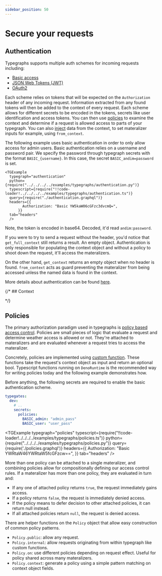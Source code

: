 ```yaml
---
sidebar_position: 50
---
```



# Secure your requests

## Authentication

Typegraphs supports multiple auth schemes for incoming requests including: 

- [Basic access](/docs/reference/typegate/authentication#basic-authentication)
- [JSON Web Tokens (JWT)](/docs/reference/typegate/authentication#jwt-authentication)
- [OAuth2](/docs/reference/typegate/authentication#oauth2-authorization)

Each scheme relies on tokens that will be expected on the `Authorization` header of any incoming request. 
Information extracted from any found tokens will then be added to the context of every request.
Each scheme allows for different secrets to be encoded in the tokens, secrets like user identification and access tokens.
You can then use [policies](/docs/reference/policies) to examine the context and determine if a request is allowed access to parts of your typegraph.
You can also [inject](/docs/reference/types/injections) data from the context, to set materalizer inputs for example, using `from_context`.

The following example uses basic authentication in order to only allow access for admin users. 
Basic authentication relies on a username and password pair. 
We specify the password through typegraph secrets with the format `BASIC_{username}`.
In this case, the secret `BASIC_andim=password` is set.

    <TGExample
      typegraph="authentication"
      python={require("../../../../examples/typegraphs/authentication.py")}
      typescript={require("!!code-loader!../../../../examples/typegraphs/authentication.ts")}
      query={require("./authentication.graphql")}
      headers={{
            Authorization: "Basic YW5kaW06cGFzc3dvcmQ=",
          }}
      tab="headers"
      />

Note, the token is encoded in base64. 
Decoded, it'd read `andim:password`.

If you were to try to send a request without the header, you'd notice that `get_full_context` still returns a result. 
An empty object.
Authentication is only responsible for populating the context object and without a policy to shoot down the request, it'll access the materalizers.

On the other hand, `get_context` returns an empty object when no header is found. `from_context` acts as guard preventing the materalizer from being accessed unless the named data is found in the context.

More details about authentication can be found [here](/docs/reference/typegate/authentication).

{/* ## Context


 */}

## Policies

The primary authorization paradigm used in typegraphs is [policy based access control](/docs/reference/policies#policy-based-access-control-pbac).
Policies are small pieces of logic that evaluate a request and determine weather access is allowed or not. 
They're attached to materalizers and are evaluated whenever a request tries to access the materalizer.

Concretely, policies are implemented using [custom function](/docs/guides/external-functions).
These functions take the request's context object as input and return an optional bool.
Typescript functions running on `DenoRuntime` is the recommended way for writing policies today and the following example demonstrates how.

Before anything, the following secrets are required to enable the basic authentication scheme.
```yaml
typegates:
  dev:
    # ..
    secrets:
      policies:
        BASIC_admin: "admin_pass"
        BASIC_user: "user_pass"
```
 
<TGExample 
  typegraph="policies"
  typescript={require("!!code-loader!../../../../examples/typegraphs/policies.ts")}
  python={require("../../../../examples/typegraphs/policies.py")}
  query={require('./policies.graphql')}
  headers={{
        Authorization: "Basic YWRtaW46YWRtaW5fcGFzcw==",
      }}
  tab="headers"
  />

More than one policy can be attached to a single materalizer, and combining policies allow for compositionally defining our access control rules.
If a materalizer has more than one policy, they are evaluated in turn and:

- If any one of attached policy returns `true`, the request immediately gains access.
- If a policy returns `false`, the request is immediately denied access.
- If the policy means to defer decision to other attached policies, it can return null instead. 
- If all attached policies return `null`, the request is denied access.

There are helper functions on the `Policy` object that allow easy construction of common policy patterns.

- `Policy.public`: allow any request.
- `Policy.internal`: allow requests originating from within typegraph like custom functions.
- `Policy.on`: use different policies depending on request effect. Useful for policy shared across many materalizers.
- `Policy.context`: generate a policy using a simple pattern matching on context object fields.
